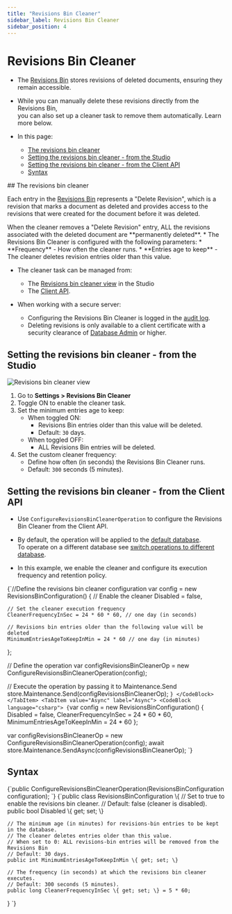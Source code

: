 ```yaml
---
title: "Revisions Bin Cleaner"
sidebar_label: Revisions Bin Cleaner
sidebar_position: 4
---
```



# Revisions Bin Cleaner
<Admonition type="note" title="Note">

* The [Revisions Bin](../../studio/database/document-extensions/revisions#revisions-bin) stores revisions of deleted documents, ensuring they remain accessible.

* While you can manually delete these revisions directly from the Revisions Bin,  
  you can also set up a cleaner task to remove them automatically. Learn more below.

* In this page:
    * [The revisions bin cleaner](../../document-extensions/revisions/revisions-bin-cleaner#the-revisions-bin-cleaner)
    * [Setting the revisions bin cleaner - from the Studio](../../document-extensions/revisions/revisions-bin-cleaner#setting-the-revisions-bin-cleaner---from-the-studio)
    * [Setting the revisions bin cleaner - from the Client API](../../document-extensions/revisions/revisions-bin-cleaner#setting-the-revisions-bin-cleaner---from-the-client-api)
    * [Syntax](../../document-extensions/revisions/revisions-bin-cleaner#syntax)

</Admonition>
## The revisions bin cleaner
    
Each entry in the [Revisions Bin](../../studio/database/document-extensions/revisions#revisions-bin) represents a "Delete Revision",
which is a revision that marks a document as deleted and provides access to the revisions that were created for the document before it was deleted.

<Admonition type="warning" title="Warning">
When the cleaner removes a "Delete Revision" entry,  
ALL the revisions associated with the deleted document are **permanently deleted**.
</Admonition>
* The Revisions Bin Cleaner is configured with the following parameters:
    * **Frequency** - How often the cleaner runs.
    * **Entries age to keep** - The cleaner deletes revision entries older than this value.

* The cleaner task can be managed from:  
  * The [Revisions bin cleaner view](../../document-extensions/revisions/revisions-bin-cleaner#setting-the-revisions-bin-cleaner---from-the-studio) in the Studio
  * The [Client API](../../document-extensions/revisions/revisions-bin-cleaner#setting-the-revisions-bin-cleaner---from-the-client-api).

* When working with a secure server:
   * Configuring the Revisions Bin Cleaner is logged in the [audit log](../../server/security/audit-log/audit-log).
   * Deleting revisions is only available to a client certificate with a security clearance of [Database Admin](../../server/security/authorization/security-clearance-and-permissions#section) or higher.



## Setting the revisions bin cleaner - from the Studio

![Revisions bin cleaner view](./assets/revisions-bin-cleaner.png)

1. Go to **Settings &gt; Revisions Bin Cleaner**   
2. Toggle ON to enable the cleaner task.  
3. Set the minimum entries age to keep:  
   * When toggled ON:  
       * Revisions Bin entries older than this value will be deleted.  
       * Default: `30` days.  
   * When toggled OFF:  
       * ALL Revisions Bin entries will be deleted.  
4. Set the custom cleaner frequency:  
   * Define how often (in seconds) the Revisions Bin Cleaner runs.
   * Default: `300` seconds (5 minutes).



## Setting the revisions bin cleaner - from the Client API

* Use `ConfigureRevisionsBinCleanerOperation` to configure the Revisions Bin Cleaner from the Client API.

* By default, the operation will be applied to the [default database](../../client-api/setting-up-default-database).  
  To operate on a different database see [switch operations to different database](../../client-api/operations/how-to/switch-operations-to-a-different-database).

* In this example, we enable the cleaner and configure its execution frequency and retention policy.

<Tabs groupId='languageSyntax'>
<TabItem value="Sync" label="Sync">
<CodeBlock language="csharp">
{`//Define the revisions bin cleaner configuration
var config = new RevisionsBinConfiguration()
{
    // Enable the cleaner
    Disabled = false,

    // Set the cleaner execution frequency
    CleanerFrequencyInSec = 24 * 60 * 60, // one day (in seconds)
    
    // Revisions bin entries older than the following value will be deleted
    MinimumEntriesAgeToKeepInMin = 24 * 60 // one day (in minutes)
};

// Define the operation
var configRevisionsBinCleanerOp = new ConfigureRevisionsBinCleanerOperation(config);

// Execute the operation by passing it to Maintenance.Send
store.Maintenance.Send(configRevisionsBinCleanerOp);
`}
</CodeBlock>
</TabItem>
<TabItem value="Async" label="Async">
<CodeBlock language="csharp">
{`var config = new RevisionsBinConfiguration()
{
    Disabled = false,
    CleanerFrequencyInSec = 24 * 60 * 60,
    MinimumEntriesAgeToKeepInMin = 24 * 60 
};

var configRevisionsBinCleanerOp = new ConfigureRevisionsBinCleanerOperation(config);
await store.Maintenance.SendAsync(configRevisionsBinCleanerOp);
`}
</CodeBlock>
</TabItem>
    </Tabs>



## Syntax

<TabItem value="something-something" label="syntax_1">
<CodeBlock language="csharp">
{`public ConfigureRevisionsBinCleanerOperation(RevisionsBinConfiguration configuration);
`}
</CodeBlock>
</TabItem>
<TabItem value="something-something" label="syntax_2">
<CodeBlock language="csharp">
{`public class RevisionsBinConfiguration
\{
    // Set to true to enable the revisions bin cleaner.
    // Default: false (cleaner is disabled).
    public bool Disabled \{ get; set; \}
    
    // The minimum age (in minutes) for revisions-bin entries to be kept in the database.
    // The cleaner deletes entries older than this value.
    // When set to 0: ALL revisions-bin entries will be removed from the Revisions Bin
    // Default: 30 days.
    public int MinimumEntriesAgeToKeepInMin \{ get; set; \}
    
    // The frequency (in seconds) at which the revisions bin cleaner executes.
    // Default: 300 seconds (5 minutes).
    public long CleanerFrequencyInSec \{ get; set; \} = 5 * 60;
\}
`}
</CodeBlock>
</TabItem>



